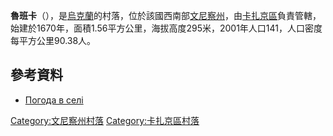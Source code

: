 {{coord|49|39|41|N|28|47|10|E|scale:30000|display=title}}

'''魯班卡'''（{{lang-uk|Рубанка}}），是[[烏克蘭|烏克蘭]]的村落，位於該國西南部[[文尼察州|文尼察州]]，由[[卡扎京區|卡扎京區]]負責管轄，始建於1670年，面積1.56平方公里，海拔高度295米，2001年人口141，人口密度每平方公里90.38人。

==參考資料==
*[http://weather.in.ua/ua/vinnickaja/22806 Погода в селі ] {{Wayback|url=http://weather.in.ua/ua/vinnickaja/22806 |date=20181012014542 }}

[[Category:文尼察州村落|Category:文尼察州村落]]
[[Category:卡扎京區村落|Category:卡扎京區村落]]


{{Vinnytsia-geo-stub}}